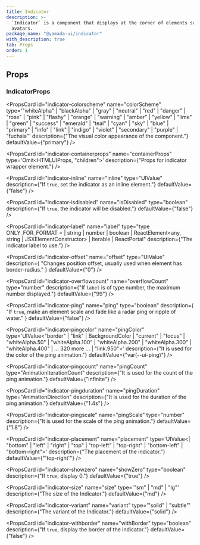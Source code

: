 ```yaml
---
title: Indicator
description: >-
  `Indicator` is a component that displays at the corner of elements such as
  avatars.
package_name: "@yamada-ui/indicator"
with_description: true
tab: Props
order: 1
---
```


## Props

### IndicatorProps

<PropsCard id="indicator-_accept" name="_accept" type="CSSUIObject" />

<PropsCard id="indicator-_active" name="_active" type="CSSUIObject" />

<PropsCard id="indicator-_after" name="_after" type="CSSUIObject" />

<PropsCard id="indicator-_anylink" name="_anyLink" type="CSSUIObject" />

<PropsCard id="indicator-_autofill" name="_autofill" type="CSSUIObject" />

<PropsCard id="indicator-_backdrop" name="_backdrop" type="CSSUIObject" />

<PropsCard id="indicator-_before" name="_before" type="CSSUIObject" />

<PropsCard id="indicator-_between" name="_between" type="CSSUIObject" />

<PropsCard id="indicator-_blank" name="_blank" type="CSSUIObject" />

<PropsCard id="indicator-_checked" name="_checked" type="CSSUIObject" />

<PropsCard id="indicator-_cue" name="_cue" type="CSSUIObject" />

<PropsCard id="indicator-_cueregion" name="_cueRegion" type="CSSUIObject" />

<PropsCard id="indicator-_dark" name="_dark" type="CSSUIObject" />

<PropsCard id="indicator-_default" name="_default" type="CSSUIObject" />

<PropsCard id="indicator-_disabled" name="_disabled" type="CSSUIObject" />

<PropsCard id="indicator-_empty" name="_empty" type="CSSUIObject" />

<PropsCard id="indicator-_enabled" name="_enabled" type="CSSUIObject" />

<PropsCard id="indicator-_end" name="_end" type="CSSUIObject" />

<PropsCard id="indicator-_even" name="_even" type="CSSUIObject" />

<PropsCard id="indicator-_expanded" name="_expanded" type="CSSUIObject" />

<PropsCard
  id="indicator-_fileselector"
  name="_fileSelector"
  type="CSSUIObject"
/>

<PropsCard id="indicator-_filled" name="_filled" type="CSSUIObject" />

<PropsCard id="indicator-_first" name="_first" type="CSSUIObject" />

<PropsCard id="indicator-_firstletter" name="_firstLetter" type="CSSUIObject" />

<PropsCard id="indicator-_firstline" name="_firstLine" type="CSSUIObject" />

<PropsCard id="indicator-_focus" name="_focus" type="CSSUIObject" />

<PropsCard
  id="indicator-_focusvisible"
  name="_focusVisible"
  type="CSSUIObject"
/>

<PropsCard id="indicator-_focuswithin" name="_focusWithin" type="CSSUIObject" />

<PropsCard id="indicator-_fullscreen" name="_fullScreen" type="CSSUIObject" />

<PropsCard id="indicator-_grabbed" name="_grabbed" type="CSSUIObject" />

<PropsCard id="indicator-_groupaccept" name="_groupAccept" type="CSSUIObject" />

<PropsCard id="indicator-_groupactive" name="_groupActive" type="CSSUIObject" />

<PropsCard id="indicator-_groupblank" name="_groupBlank" type="CSSUIObject" />

<PropsCard
  id="indicator-_groupchecked"
  name="_groupChecked"
  type="CSSUIObject"
/>

<PropsCard
  id="indicator-_groupdisabled"
  name="_groupDisabled"
  type="CSSUIObject"
/>

<PropsCard
  id="indicator-_groupenabled"
  name="_groupEnabled"
  type="CSSUIObject"
/>

<PropsCard
  id="indicator-_groupexpanded"
  name="_groupExpanded"
  type="CSSUIObject"
/>

<PropsCard id="indicator-_groupfocus" name="_groupFocus" type="CSSUIObject" />

<PropsCard
  id="indicator-_groupfocusvisible"
  name="_groupFocusVisible"
  type="CSSUIObject"
/>

<PropsCard
  id="indicator-_groupfocuswithin"
  name="_groupFocusWithin"
  type="CSSUIObject"
/>

<PropsCard
  id="indicator-_groupgrabbed"
  name="_groupGrabbed"
  type="CSSUIObject"
/>

<PropsCard
  id="indicator-_grouphorizontal"
  name="_groupHorizontal"
  type="CSSUIObject"
/>

<PropsCard id="indicator-_grouphover" name="_groupHover" type="CSSUIObject" />

<PropsCard id="indicator-_groupidle" name="_groupIdle" type="CSSUIObject" />

<PropsCard
  id="indicator-_groupinvalid"
  name="_groupInvalid"
  type="CSSUIObject"
/>

<PropsCard id="indicator-_grouploaded" name="_groupLoaded" type="CSSUIObject" />

<PropsCard
  id="indicator-_grouploading"
  name="_groupLoading"
  type="CSSUIObject"
/>

<PropsCard
  id="indicator-_groupoptional"
  name="_groupOptional"
  type="CSSUIObject"
/>

<PropsCard
  id="indicator-_groupplaceholdershown"
  name="_groupPlaceholderShown"
  type="CSSUIObject"
/>

<PropsCard
  id="indicator-_grouppressed"
  name="_groupPressed"
  type="CSSUIObject"
/>

<PropsCard
  id="indicator-_groupreadonly"
  name="_groupReadOnly"
  type="CSSUIObject"
/>

<PropsCard
  id="indicator-_groupreadwrite"
  name="_groupReadWrite"
  type="CSSUIObject"
/>

<PropsCard id="indicator-_groupreject" name="_groupReject" type="CSSUIObject" />

<PropsCard
  id="indicator-_grouprequired"
  name="_groupRequired"
  type="CSSUIObject"
/>

<PropsCard
  id="indicator-_groupselected"
  name="_groupSelected"
  type="CSSUIObject"
/>

<PropsCard
  id="indicator-_groupuserinvalid"
  name="_groupUserInvalid"
  type="CSSUIObject"
/>

<PropsCard id="indicator-_groupvalid" name="_groupValid" type="CSSUIObject" />

<PropsCard
  id="indicator-_groupvertical"
  name="_groupVertical"
  type="CSSUIObject"
/>

<PropsCard id="indicator-_hidden" name="_hidden" type="CSSUIObject" />

<PropsCard id="indicator-_holiday" name="_holiday" type="CSSUIObject" />

<PropsCard id="indicator-_horizontal" name="_horizontal" type="CSSUIObject" />

<PropsCard id="indicator-_hover" name="_hover" type="CSSUIObject" />

<PropsCard id="indicator-_idle" name="_idle" type="CSSUIObject" />

<PropsCard
  id="indicator-_indeterminate"
  name="_indeterminate"
  type="CSSUIObject"
/>

<PropsCard id="indicator-_inrange" name="_inRange" type="CSSUIObject" />

<PropsCard id="indicator-_invalid" name="_invalid" type="CSSUIObject" />

<PropsCard id="indicator-_last" name="_last" type="CSSUIObject" />

<PropsCard id="indicator-_light" name="_light" type="CSSUIObject" />

<PropsCard id="indicator-_link" name="_link" type="CSSUIObject" />

<PropsCard id="indicator-_loaded" name="_loaded" type="CSSUIObject" />

<PropsCard id="indicator-_loading" name="_loading" type="CSSUIObject" />

<PropsCard id="indicator-_marker" name="_marker" type="CSSUIObject" />

<PropsCard id="indicator-_mediadark" name="_mediaDark" type="CSSUIObject" />

<PropsCard id="indicator-_medialight" name="_mediaLight" type="CSSUIObject" />

<PropsCard
  id="indicator-_mediareducemotion"
  name="_mediaReduceMotion"
  type="CSSUIObject"
/>

<PropsCard id="indicator-_modal" name="_modal" type="CSSUIObject" />

<PropsCard
  id="indicator-_nativeactive"
  name="_nativeActive"
  type="CSSUIObject"
/>

<PropsCard
  id="indicator-_nativechecked"
  name="_nativeChecked"
  type="CSSUIObject"
/>

<PropsCard
  id="indicator-_nativedisabled"
  name="_nativeDisabled"
  type="CSSUIObject"
/>

<PropsCard id="indicator-_nativefocus" name="_nativeFocus" type="CSSUIObject" />

<PropsCard
  id="indicator-_nativefocusvisible"
  name="_nativeFocusVisible"
  type="CSSUIObject"
/>

<PropsCard
  id="indicator-_nativefocuswithin"
  name="_nativeFocusWithin"
  type="CSSUIObject"
/>

<PropsCard
  id="indicator-_nativehidden"
  name="_nativeHidden"
  type="CSSUIObject"
/>

<PropsCard id="indicator-_nativehover" name="_nativeHover" type="CSSUIObject" />

<PropsCard
  id="indicator-_nativereadonly"
  name="_nativeReadOnly"
  type="CSSUIObject"
/>

<PropsCard
  id="indicator-_nativetarget"
  name="_nativeTarget"
  type="CSSUIObject"
/>

<PropsCard id="indicator-_nativevalid" name="_nativeValid" type="CSSUIObject" />

<PropsCard id="indicator-_notfirst" name="_notFirst" type="CSSUIObject" />

<PropsCard id="indicator-_notlast" name="_notLast" type="CSSUIObject" />

<PropsCard id="indicator-_nottarget" name="_notTarget" type="CSSUIObject" />

<PropsCard id="indicator-_odd" name="_odd" type="CSSUIObject" />

<PropsCard id="indicator-_only" name="_only" type="CSSUIObject" />

<PropsCard id="indicator-_optional" name="_optional" type="CSSUIObject" />

<PropsCard id="indicator-_outrange" name="_outRange" type="CSSUIObject" />

<PropsCard id="indicator-_outside" name="_outside" type="CSSUIObject" />

<PropsCard id="indicator-_paused" name="_paused" type="CSSUIObject" />

<PropsCard id="indicator-_peeraccept" name="_peerAccept" type="CSSUIObject" />

<PropsCard id="indicator-_peeractive" name="_peerActive" type="CSSUIObject" />

<PropsCard id="indicator-_peerblank" name="_peerBlank" type="CSSUIObject" />

<PropsCard id="indicator-_peerchecked" name="_peerChecked" type="CSSUIObject" />

<PropsCard
  id="indicator-_peerdisabled"
  name="_peerDisabled"
  type="CSSUIObject"
/>

<PropsCard id="indicator-_peerenabled" name="_peerEnabled" type="CSSUIObject" />

<PropsCard
  id="indicator-_peerexpanded"
  name="_peerExpanded"
  type="CSSUIObject"
/>

<PropsCard id="indicator-_peerfocus" name="_peerFocus" type="CSSUIObject" />

<PropsCard
  id="indicator-_peerfocusvisible"
  name="_peerFocusVisible"
  type="CSSUIObject"
/>

<PropsCard
  id="indicator-_peerfocuswithin"
  name="_peerFocusWithin"
  type="CSSUIObject"
/>

<PropsCard id="indicator-_peergrabbed" name="_peerGrabbed" type="CSSUIObject" />

<PropsCard
  id="indicator-_peerhorizontal"
  name="_peerHorizontal"
  type="CSSUIObject"
/>

<PropsCard id="indicator-_peerhover" name="_peerHover" type="CSSUIObject" />

<PropsCard id="indicator-_peeridle" name="_peerIdle" type="CSSUIObject" />

<PropsCard id="indicator-_peerinvalid" name="_peerInvalid" type="CSSUIObject" />

<PropsCard id="indicator-_peerloaded" name="_peerLoaded" type="CSSUIObject" />

<PropsCard id="indicator-_peerloading" name="_peerLoading" type="CSSUIObject" />

<PropsCard
  id="indicator-_peeroptional"
  name="_peerOptional"
  type="CSSUIObject"
/>

<PropsCard
  id="indicator-_peerplaceholdershown"
  name="_peerPlaceholderShown"
  type="CSSUIObject"
/>

<PropsCard id="indicator-_peerpressed" name="_peerPressed" type="CSSUIObject" />

<PropsCard
  id="indicator-_peerreadonly"
  name="_peerReadOnly"
  type="CSSUIObject"
/>

<PropsCard
  id="indicator-_peerreadwrite"
  name="_peerReadWrite"
  type="CSSUIObject"
/>

<PropsCard id="indicator-_peerreject" name="_peerReject" type="CSSUIObject" />

<PropsCard
  id="indicator-_peerrequired"
  name="_peerRequired"
  type="CSSUIObject"
/>

<PropsCard
  id="indicator-_peerselected"
  name="_peerSelected"
  type="CSSUIObject"
/>

<PropsCard
  id="indicator-_peeruserinvalid"
  name="_peerUserInvalid"
  type="CSSUIObject"
/>

<PropsCard id="indicator-_peervalid" name="_peerValid" type="CSSUIObject" />

<PropsCard
  id="indicator-_peervertical"
  name="_peerVertical"
  type="CSSUIObject"
/>

<PropsCard id="indicator-_picture" name="_picture" type="CSSUIObject" />

<PropsCard id="indicator-_placeholder" name="_placeholder" type="CSSUIObject" />

<PropsCard
  id="indicator-_placeholdershown"
  name="_placeholderShown"
  type="CSSUIObject"
/>

<PropsCard id="indicator-_playing" name="_playing" type="CSSUIObject" />

<PropsCard id="indicator-_pressed" name="_pressed" type="CSSUIObject" />

<PropsCard id="indicator-_print" name="_print" type="CSSUIObject" />

<PropsCard id="indicator-_readonly" name="_readOnly" type="CSSUIObject" />

<PropsCard id="indicator-_readwrite" name="_readWrite" type="CSSUIObject" />

<PropsCard id="indicator-_reject" name="_reject" type="CSSUIObject" />

<PropsCard id="indicator-_required" name="_required" type="CSSUIObject" />

<PropsCard id="indicator-_ripple" name="_ripple" type="CSSUIObject" />

<PropsCard id="indicator-_scrollbar" name="_scrollbar" type="CSSUIObject" />

<PropsCard
  id="indicator-_scrollbarbutton"
  name="_scrollbarButton"
  type="CSSUIObject"
/>

<PropsCard
  id="indicator-_scrollbarcorner"
  name="_scrollbarCorner"
  type="CSSUIObject"
/>

<PropsCard
  id="indicator-_scrollbarthumb"
  name="_scrollbarThumb"
  type="CSSUIObject"
/>

<PropsCard
  id="indicator-_scrollbartrack"
  name="_scrollbarTrack"
  type="CSSUIObject"
/>

<PropsCard
  id="indicator-_scrollbartrackpiece"
  name="_scrollbarTrackPiece"
  type="CSSUIObject"
/>

<PropsCard id="indicator-_selected" name="_selected" type="CSSUIObject" />

<PropsCard id="indicator-_selection" name="_selection" type="CSSUIObject" />

<PropsCard id="indicator-_start" name="_start" type="CSSUIObject" />

<PropsCard id="indicator-_target" name="_target" type="CSSUIObject" />

<PropsCard id="indicator-_today" name="_today" type="CSSUIObject" />

<PropsCard id="indicator-_userinvalid" name="_userInvalid" type="CSSUIObject" />

<PropsCard id="indicator-_valid" name="_valid" type="CSSUIObject" />

<PropsCard id="indicator-_vertical" name="_vertical" type="CSSUIObject" />

<PropsCard id="indicator-_visited" name="_visited" type="CSSUIObject" />

<PropsCard id="indicator-_weekend" name="_weekend" type="CSSUIObject" />

<PropsCard
  id="indicator-colorscheme"
  name="colorScheme"
  type='"whiteAlpha" | "blackAlpha" | "gray" | "neutral" | "red" | "danger" | "rose" | "pink" | "flashy" | "orange" | "warning" | "amber" | "yellow" | "lime" | "green" | "success" | "emerald" | "teal" | "cyan" | "sky" | "blue" | "primary" | "info" | "link" | "indigo" | "violet" | "secondary" | "purple" | "fuchsia"'
  description={"The visual color appearance of the component."}
  defaultValue={"primary"}
/>

<PropsCard
  id="indicator-containerprops"
  name="containerProps"
  type='Omit<HTMLUIProps, "children">'
  description={"Props for indicator wrapper element."}
/>

<PropsCard
  id="indicator-inline"
  name="inline"
  type="UIValue<boolean>"
  description={"If `true`, set the indicator as an inline element."}
  defaultValue={"false"}
/>

<PropsCard
  id="indicator-isdisabled"
  name="isDisabled"
  type="boolean"
  description={"If `true`, the indicator will be disabled."}
  defaultValue={"false"}
/>

<PropsCard
  id="indicator-label"
  name="label"
  type="type ONLY_FOR_FORMAT =
  | string
  | number
  | boolean
  | ReactElement<any, string | JSXElementConstructor<any>>
  | Iterable<ReactNode>
  | ReactPortal"
  description={"The indicator label to use."}
/>

<PropsCard
  id="indicator-offset"
  name="offset"
  type="UIValue<number>"
  description={
    "Changes position offset, usually used when element has border-radius."
  }
  defaultValue={"0"}
/>

<PropsCard
  id="indicator-overflowcount"
  name="overflowCount"
  type="number"
  description={"If `label` is of type number, the maximum number displayed."}
  defaultValue={"99"}
/>

<PropsCard
  id="indicator-ping"
  name="ping"
  type="boolean"
  description={
    "If `true`, make an element scale and fade like a radar ping or ripple of water."
  }
  defaultValue={"false"}
/>

<PropsCard
  id="indicator-pingcolor"
  name="pingColor"
  type='UIValue<"border" | "link" | BackgroundColor | "current" | "focus" | "whiteAlpha.50" | "whiteAlpha.100" | "whiteAlpha.200" | "whiteAlpha.300" | "whiteAlpha.400" | ... 320 more ... | "link.950">'
  description={"It is used for the color of the ping animation."}
  defaultValue={"var(--ui-ping)"}
/>

<PropsCard
  id="indicator-pingcount"
  name="pingCount"
  type="AnimationIterationCount"
  description={"It is used for the count of the ping animation."}
  defaultValue={"infinite"}
/>

<PropsCard
  id="indicator-pingduration"
  name="pingDuration"
  type="AnimationDirection"
  description={"It is used for the duration of the ping animation."}
  defaultValue={"1.4s"}
/>

<PropsCard
  id="indicator-pingscale"
  name="pingScale"
  type="number"
  description={"It is used for the scale of the ping animation."}
  defaultValue={"1.8"}
/>

<PropsCard
  id="indicator-placement"
  name="placement"
  type='UIValue<| "bottom"
  | "left"
  | "right"
  | "top"
  | "top-left"
  | "top-right"
  | "bottom-left"
  | "bottom-right">'
  description={"The placement of the indicator."}
  defaultValue={"'top-right'"}
/>

<PropsCard
  id="indicator-showzero"
  name="showZero"
  type="boolean"
  description={"If `true`, display 0."}
  defaultValue={"true"}
/>

<PropsCard
  id="indicator-size"
  name="size"
  type='"sm" | "md" | "lg"'
  description={"The size of the Indicator."}
  defaultValue={"md"}
/>

<PropsCard
  id="indicator-variant"
  name="variant"
  type='"solid" | "subtle"'
  description={"The variant of the Indicator."}
  defaultValue={"solid"}
/>

<PropsCard
  id="indicator-withborder"
  name="withBorder"
  type="boolean"
  description={"If `true`, display the border of the indicator."}
  defaultValue={"false"}
/>
